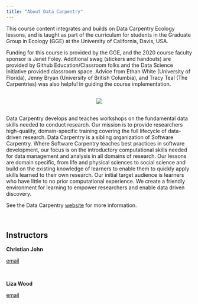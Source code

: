 ```yaml
---
title: "About Data Carpentry"
---
```

<p></p>

This course content integrates and builds on Data Carpentry Ecology lessons, and is taught as part of the curriculum for students in the Graduate Group in Ecology (GGE) at the University of California, Davis, USA.

Funding for this course is provided by the GGE, and the 2020 course faculty sponsor is Janet Foley. Additional swag (stickers and handouts) are provided by Github Education/Classroom folks and the Data Science Initiative provided classroom space. Advice from Ethan White (University of Florida), Jenny Bryan (University of British Columbia), and Tracy Teal (The Carpentries) was also helpful in guiding the course implementation.


<p></p>

<div style="text-align: center; margin-top: 30px; margin-bottom: 30px;">
![](./img/DC-logo-vision.png)
</div>

<p></p>

Data Carpentry develops and teaches workshops on the fundamental data skills needed to conduct research. Our mission is to provide researchers high-quality, domain-specific training covering the full lifecycle of data-driven research. Data Carpentry is a sibling organization of Software Carpentry. Where Software Carpentry teaches best practices in software development, our focus is on the introductory computational skills needed for data management and analysis in all domains of research. Our lessons are domain specific, from life and physical sciences to social science and build on the existing knowledge of learners to enable them to quickly apply skills learned to their own research. Our initial target audience is learners who have little to no prior computational experience. We create a friendly environment for learning to empower researchers and enable data driven discovery.

See the Data Carpentry [website](http://www.datacarpentry.org/) for more information.

<br>

## Instructors 

**Christian John** 

<i class="fa fa-envelope-square" aria-hidden="true"></i> [email](mailto:cjohn@ucdavis.edu) 

<br>

**Liza Wood** 

<i class="fa fa-envelope-square" aria-hidden="true"></i> [email](mailto:belwood@ucdavis.edu) 

  

 



